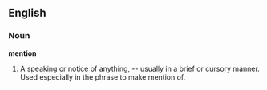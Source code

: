==English==

===Noun===

'''mention'''

#A speaking or notice of anything, -- usually in a brief or cursory manner. Used especially in the phrase to make mention of.